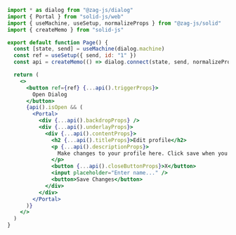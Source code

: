 ```jsx
import * as dialog from "@zag-js/dialog"
import { Portal } from "solid-js/web"
import { useMachine, useSetup, normalizeProps } from "@zag-js/solid"
import { createMemo } from "solid-js"

export default function Page() {
  const [state, send] = useMachine(dialog.machine)
  const ref = useSetup({ send, id: "1" })
  const api = createMemo(() => dialog.connect(state, send, normalizeProps))

  return (
    <>
      <button ref={ref} {...api().triggerProps}>
        Open Dialog
      </button>
      {api().isOpen && (
        <Portal>
          <div {...api().backdropProps} />
          <div {...api().underlayProps}>
            <div {...api().contentProps}>
              <h2 {...api().titleProps}>Edit profile</h2>
              <p {...api().descriptionProps}>
                Make changes to your profile here. Click save when you are done.
              </p>
              <button {...api().closeButtonProps}>X</button>
              <input placeholder="Enter name..." />
              <button>Save Changes</button>
            </div>
          </div>
        </Portal>
      )}
    </>
  )
}
```

